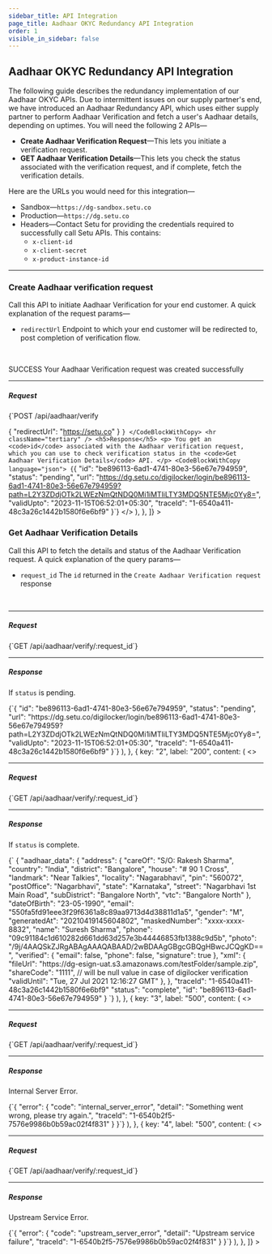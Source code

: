 ```yaml
---
sidebar_title: API Integration
page_title: Aadhaar OKYC Redundancy API Integration
order: 1
visible_in_sidebar: false
---
```


## Aadhaar OKYC Redundancy API Integration

The following guide describes the redundancy implementation of our Aadhaar OKYC APIs. Due to intermittent issues on our supply partner's end, we have introduced an Aadhaar Redundancy
API, which uses either supply partner to perform Aadhaar Verification and fetch a user's Aadhaar details, depending on uptimes.
You will need the following 2 APIs—

- **Create Aadhaar Verification Request**—This lets you initiate a verification request.
- **GET Aadhaar Verification Details**—This lets you check the status associated with the verification request, and if complete, fetch the verification details.

Here are the URLs you would need for this integration—

- Sandbox—`https://dg-sandbox.setu.co`
- Production—`https://dg.setu.co`
- Headers—Contact Setu for providing the credentials required to successfully call Setu APIs. This contains:
  - `x-client-id`
  - `x-client-secret`
  - `x-product-instance-id`

<hr class="primary" />

### Create Aadhaar verification request

Call this API to initiate Aadhaar Verification for your end customer. A quick explanation of the request params—

- `redirectUrl` Endpoint to which your end customer will be redirected to, post completion of verification flow.

<br />

<Row>
  <Portion desktopSpan="whole">
    <Tabs
      tabs={[
        {
          key: "1",
          label: "200",
          content: (
            <>
              <p>
                <Badge type="success">SUCCESS</Badge> Your Aadhaar Verification
                request was created successfully
              </p>
              <hr className="tertiary" />
              <h5>Request</h5>
              <CodeBlockWithCopy language="json">
                {`POST  /api/aadhaar/verify
 
{
    "redirectUrl": "https://setu.co"
} `}
              </CodeBlockWithCopy>
              <hr className="tertiary" />
              <h5>Response</h5>
              <p>
                You get an <code>id</code> associated with the Aadhaar
                verification request, which you can use to check verification
                status in the <code>Get Aadhaar Verification Details</code> API.
              </p>
              <CodeBlockWithCopy language="json">
                {`{
    "id": "be896113-6ad1-4741-80e3-56e67e794959",
    "status": "pending",
    "url": "https://dg.setu.co/digilocker/login/be896113-6ad1-4741-80e3-56e67e794959?path=L2Y3ZDdjOTk2LWEzNmQtNDQ0Mi1iMTliLTY3MDQ5NTE5Mjc0Yy8=",
    "validUpto": "2023-11-15T06:52:01+05:30",
    "traceId": "1-6540a411-48c3a26c1442b1580f6e6bf9"
}`}
              </CodeBlockWithCopy>
            </>
          ),
        },
      ]}
    ></Tabs>
  </Portion>
</Row>

### Get Aadhaar Verification Details

Call this API to fetch the details and status of the Aadhaar Verification request. A quick explanation of the query params—

- `request_id` The `id` returned in the `Create Aadhaar Verification request` response

<br />

<Row>
  <Portion desktopSpan="whole">
    <Tabs
      tabs={[
        {
          key: "1",
          label: "200",
          content: (
            <>
              <hr className="tertiary" />
              <h5>Request</h5>
              <CodeBlockWithCopy language="json">
                {`GET  /api/aadhaar/verify/:request_id`}
              </CodeBlockWithCopy>
              <hr className="tertiary" />
              <h5>Response</h5>
              <p>
                If <code>status</code> is pending.
              </p>
              <CodeBlockWithCopy language="json">
                {`{
    "id": "be896113-6ad1-4741-80e3-56e67e794959",
    "status": "pending",
    "url": "https://dg.setu.co/digilocker/login/be896113-6ad1-4741-80e3-56e67e794959?path=L2Y3ZDdjOTk2LWEzNmQtNDQ0Mi1iMTliLTY3MDQ5NTE5Mjc0Yy8=",
    "validUpto": "2023-11-15T06:52:01+05:30",
    "traceId": "1-6540a411-48c3a26c1442b1580f6e6bf9"
}`}
              </CodeBlockWithCopy>
            </>
          ),
        },
        {
          key: "2",
          label: "200",
          content: (
            <>
              <hr className="tertiary" />
              <h5>Request</h5>
              <CodeBlockWithCopy language="json">
                {`GET  /api/aadhaar/verify/:request_id`}
              </CodeBlockWithCopy>
              <hr className="tertiary" />
              <h5>Response</h5>
              <p>
                If <code>status</code> is complete.
              </p>
              <CodeBlockWithCopy language="json">
                {`
{ 
  "aadhaar_data": { 
        "address": { 
              "careOf": "S/O: Rakesh Sharma", 
              "country": "India", 
              "district": "Bangalore", 
              "house": "# 90 1 Cross", 
              "landmark": "Near Talkies", 
              "locality": "Nagarabhavi", 
              "pin": "560072", 
              "postOffice": "Nagarbhavi", 
              "state": "Karnataka", 
              "street": "Nagarbhavi 1st Main Road", 
              "subDistrict": "Bangalore North", 
              "vtc": "Bangalore North" 
        }, 
        "dateOfBirth": "23-05-1990", 
        "email": "550fa5fd91eee3f29f6361a8c89aa9713d4d38811d1a5", 
        "gender": "M", 
        "generatedAt": "20210419145604802", 
        "maskedNumber": "xxxx-xxxx-8832", 
        "name": "Suresh Sharma", 
        "phone": "09c91184c1d610282d661dd63d257e3b44446853fb1388c9d5b", 
        "photo": "/9j/4AAQSkZJRgABAgAAAQABAAD/2wBDAAgGBgcGBQgHBwcJCQgKD==", 
        "verified": { 
              "email": false, 
              "phone": false, 
              "signature": true 
        }, 
        "xml": { 
            "fileUrl": "https://dg-esign-uat.s3.amazonaws.com/testFolder/sample.zip", 
            "shareCode": "1111",         // will be null value in case of digilocker verification
            "validUntil": "Tue, 27 Jul 2021 12:16:27 GMT" 
        },
       },
      "traceId": "1-6540a411-48c3a26c1442b1580f6e6bf9"
      "status": "complete", 
      "id": "be896113-6ad1-4741-80e3-56e67e794959"
} 
`}
              </CodeBlockWithCopy>
            </>
          ),
        },
        {
          key: "3",
          label: "500",
          content: (
            <>
              <hr className="tertiary" />
              <h5>Request</h5>
              <CodeBlockWithCopy language="json">
                {`GET  /api/aadhaar/verify/:request_id`}
              </CodeBlockWithCopy>
              <hr className="tertiary" />
              <h5>Response</h5>
              <p>Internal Server Error.</p>
              <CodeBlockWithCopy language="json">
                {`{
    "error": 
        {
            "code": "internal_server_error", 
            "detail": "Something went wrong, please try again.", 
            "traceId": "1-6540b2f5-7576e9986b0b59ac02f4f831"
        }
}`}
              </CodeBlockWithCopy>
            </>
          ),
        },
        {
          key: "4",
          label: "500",
          content: (
            <>
              <hr className="tertiary" />
              <h5>Request</h5>
              <CodeBlockWithCopy language="json">
                {`GET  /api/aadhaar/verify/:request_id`}
              </CodeBlockWithCopy>
              <hr className="tertiary" />
              <h5>Response</h5>
              <p>Upstream Service Error.</p>
              <CodeBlockWithCopy language="json">
                {`{
    "error": 
        {
            "code": "upstream_server_error", 
            "detail": "Upstream service failure", 
            "traceId": "1-6540b2f5-7576e9986b0b59ac02f4f831"
        }
}`}
              </CodeBlockWithCopy>
            </>
          ),
        },
      ]}
    ></Tabs>
  </Portion>
</Row>
